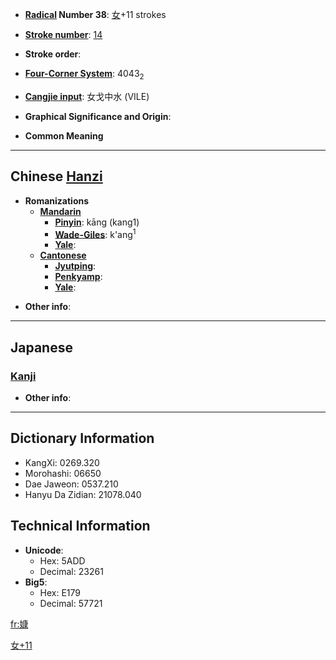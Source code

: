 * '''[[Wiktionary:Chinese radical index| Radical]] Number 38''': [[Wiktionary:Chinese radical index 女|女]]+11 strokes

* '''[[Wiktionary:Chinese total strokes index|Stroke number]]''': [[Wiktionary:Chinese total strokes index 14|14]]

* '''Stroke order''': 

* '''[[Wiktionary:Chinese four corner index|Four-Corner System]]''': 4043<sub>2</sub>

* '''[[Wiktionary:Chinese Cangjie index|Cangjie input]]''': 女戈中水 (VILE)

* '''Graphical Significance and Origin''': 

* '''Common Meaning'''

----

== Chinese [[Hanzi]] ==

* '''Romanizations'''
** '''[[Mandarin]]'''
*** '''[[Pinyin]]''': kāng (kang1)
*** '''[[Wade-Giles]]''': k'ang<sup>1</sup>
*** '''[[Yale]]''': 
** '''[[Cantonese]]'''
*** '''[[Jyutping]]''':
*** '''[[Penkyamp]]''': 
*** '''[[Yale]]''': 

* '''Other info''': 

----

==Japanese==

===[[Kanji]]===
{{kanji|on readings=[[こう]] (kō)
|kun readings=
}}

* '''Other info''':  

----

== Dictionary Information ==

* KangXi: 0269.320
* Morohashi: 06650
* Dae Jaweon: 0537.210
* Hanyu Da Zidian: 21078.040

== Technical Information ==

* '''Unicode''':
** Hex: 5ADD
** Decimal: 23261
* '''Big5''':
** Hex: E179
** Decimal: 57721

[[Category:CJKV Character articles lacking a common meaning|女+11]]

[[fr:嫝]]